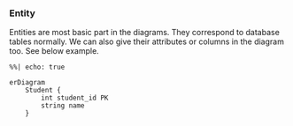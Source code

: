 ### Entity

Entities are most basic part in the diagrams.
They correspond to database tables normally.
We can also give their attributes or columns in the diagram too.
See below example.


```mermaid
%%| echo: true

erDiagram
	Student {
	    int student_id PK
	    string name
	}
```

